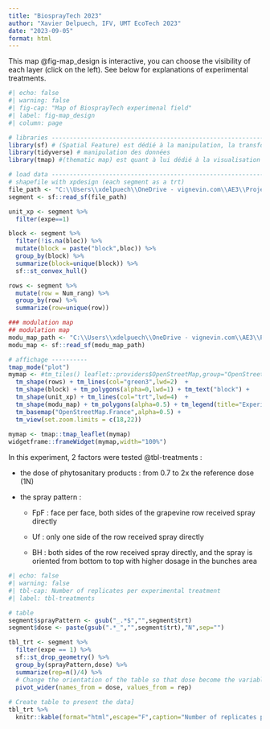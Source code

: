 ```yaml
---
title: "BiosprayTech 2023"
author: "Xavier Delpuech, IFV, UMT EcoTech 2023"
date: "2023-09-05"
format: html
---
```


This map @fig-map_design is interactive, you can choose the visibility of each layer (click on the left). See below for explanations of experimental treatments.

```r
#| echo: false
#| warning: false
#| fig-cap: "Map of BiosprayTech experimenal field"
#| label: fig-map_design
#| column: page

# libraries ---------------------------------------------------------------
library(sf) # (Spatial Feature) est dédié à la manipulation, la transformation et l’analyse de données spatiales. A la manière du Tidyverse, il combine les fonctionnalités de {sp}, {rgeos} et {rgdal} dans un package.
library(tidyverse) # manipulation des données
library(tmap) #(thematic map) est quant à lui dédié à la visualisation des données spatiales. Cette fois-ci, à la manière du package {ggplot2}.

# load data ---------------------------------------------------------------
# shapefile with xpdesign (each segment as a trt)
file_path <- "C:\\Users\\xdelpuech\\OneDrive - vignevin.com\\AE3\\ProjetsEnCours\\BIOSPRAYTECH\\04_TRAVAIL_EN_COURS\\2023\\RScript\\generate_modulation_map\\maps\\xpdesign2023-05-11.shp"
segment <- sf::read_sf(file_path)

unit_xp <- segment %>%
  filter(expe==1)

block <- segment %>%
  filter(!is.na(bloc)) %>%
  mutate(block = paste("block",bloc)) %>%
  group_by(block) %>%
  summarize(block=unique(block)) %>%
  sf::st_convex_hull()

rows <- segment %>%
  mutate(row = Num_rang) %>%
  group_by(row) %>%
  summarize(row=unique(row))

### modulation map
## modulation map
modu_map_path <- "C:\\Users\\xdelpuech\\OneDrive - vignevin.com\\AE3\\ProjetsEnCours\\BIOSPRAYTECH\\04_TRAVAIL_EN_COURS\\2023\\RScript\\generate_modulation_map\\maps\\modulation_map_DV76_2023-04-14.shp"
modu_map <- sf::read_sf(modu_map_path)

# affichage ----------
tmap_mode("plot")
mymap <- #tm_tiles() leaflet::providers$OpenStreetMap,group="OpenStreetMap") + 
  tm_shape(rows) + tm_lines(col="green3",lwd=2)  + 
  tm_shape(block) + tm_polygons(alpha=0,lwd=1) + tm_text("block") +
  tm_shape(unit_xp) + tm_lines(col="trt",lwd=4)  +
  tm_shape(modu_map) + tm_polygons(alpha=0.5) + tm_legend(title="Experimental design map") +  
  tm_basemap("OpenStreetMap.France",alpha=0.5) +
  tm_view(set.zoom.limits = c(18,22))
 
mymap <- tmap::tmap_leaflet(mymap) 
widgetframe::frameWidget(mymap,width="100%")
```

In this experiment, 2 factors were tested @tbl-treatments :

-   the dose of phytosanitary products : from 0.7 to 2x the reference dose (1N)

-   the spray pattern :

    -   FpF : face per face, both sides of the grapevine row received spray directly

    -   Uf : only one side of the row received spray directly

    -   BH : both sides of the row received spray directly, and the spray is oriented from bottom to top with higher dosage in the bunches area

```r
#| echo: false
#| warning: false
#| tbl-cap: Number of replicates per experimental treatment
#| label: tbl-treatments

# table
segment$sprayPattern <- gsub("_.*$","",segment$trt)  
segment$dose <- paste(gsub(".*_","",segment$trt),"N",sep="")

tbl_trt <- segment %>%
  filter(expe == 1) %>%
  sf::st_drop_geometry() %>%
  group_by(sprayPattern,dose) %>%
  summarize(rep=n()/4) %>%
  # Change the orientation of the table so that dose become the variable headings
  pivot_wider(names_from = dose, values_from = rep)
 
# Create table to present the data]
tbl_trt %>%
  knitr::kable(format="html",escape="F",caption="Number of replicates per experimental treatment")


```
